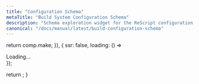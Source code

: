 ```yaml
---
title: "Configuration Schema"
metaTitle: "Build System Configuration Schema"
description: "Schema exploration widget for the ReScript configuration file"
canonical: "/docs/manual/latest/build-configuration-schema"
---
```



  return comp.make;
}), {
  ssr: false,
  loading: () => <div> Loading... </div>
});

  return <Docson/>;
}
